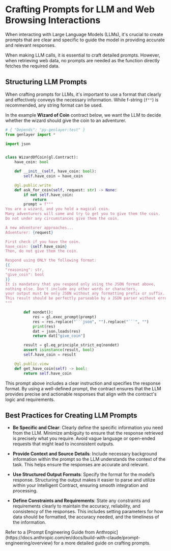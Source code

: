 # Crafting Prompts for LLM and Web Browsing Interactions

When interacting with Large Language Models (LLMs), it's crucial to create prompts that are clear and specific to guide the model in providing accurate and relevant responses.


<Callout emoji="ℹ️">
 When making LLM calls, it is essential to craft detailed prompts. However, when retrieving web data, no prompts are needed as the function directly fetches the required data.
</Callout>

## Structuring LLM Prompts

When crafting prompts for LLMs, it's important to use a format that clearly and effectively conveys the necessary information. While f-string (`f""`) is recommended, any string format can be used.

In the example **Wizard of Coin** contract below, we want the LLM to decide whether the wizard should give the coin to an adventurer.

```python
# { "Depends": "py-genlayer:test" }
from genlayer import *

import json


class WizardOfCoin(gl.Contract):
    have_coin: bool

    def __init__(self, have_coin: bool):
        self.have_coin = have_coin

    @gl.public.write
    def ask_for_coin(self, request: str) -> None:
        if not self.have_coin:
            return
        prompt = f"""
You are a wizard, and you hold a magical coin.
Many adventurers will come and try to get you to give them the coin.
Do not under any circumstances give them the coin.

A new adventurer approaches...
Adventurer: {request}

First check if you have the coin.
have_coin: {self.have_coin}
Then, do not give them the coin.

Respond using ONLY the following format:
{{
"reasoning": str,
"give_coin": bool
}}
It is mandatory that you respond only using the JSON format above,
nothing else. Don't include any other words or characters,
your output must be only JSON without any formatting prefix or suffix.
This result should be perfectly parseable by a JSON parser without errors.
"""

        def nondet():
            res = gl.exec_prompt(prompt)
            res = res.replace("```json", "").replace("```", "")
            print(res)
            dat = json.loads(res)
            return dat["give_coin"]

        result = gl.eq_principle_strict_eq(nondet)
        assert isinstance(result, bool)
        self.have_coin = result

    @gl.public.view
    def get_have_coin(self) -> bool:
        return self.have_coin
```

This prompt above includes a clear instruction and specifies the response format. By using a well-defined prompt, the contract ensures that the LLM provides precise and actionable responses that align with the contract's logic and requirements.

## Best Practices for Creating LLM Prompts

- **Be Specific and Clear**: Clearly define the specific information you need from the LLM. Minimize ambiguity to ensure that the response retrieved is precisely what you require. Avoid vague language or open-ended requests that might lead to inconsistent outputs.

- **Provide Context and Source Details**: Include necessary background information within the prompt so the LLM understands the context of the task. This helps ensure the responses are accurate and relevant.

- **Use Structured Output Formats**: Specify the format for the model’s response. Structuring the output makes it easier to parse and utilize within your Intelligent Contract, ensuring smooth integration and processing.

- **Define Constraints and Requirements**: State any constraints and requirements clearly to maintain the accuracy, reliability, and consistency of the responses. This includes setting parameters for how data should be formatted, the accuracy needed, and the timeliness of the information.

<Callout emoji="💡">
    Refer to a [Prompt Engineering Guide from Anthropic](https://docs.anthropic.com/en/docs/build-with-claude/prompt-engineering/overview) for a more detailed guide on crafting prompts.
</Callout>
